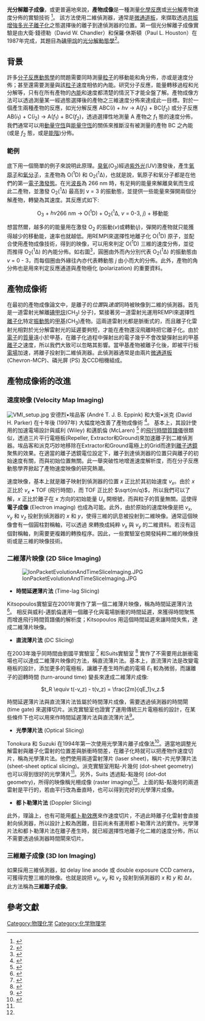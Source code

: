 '''光分解離子成像'''，或更普遍地來說，'''產物成像'''是一種測量[[化學反應|化學反應]]或[[光解|光分解]]產物速度分佈的實驗技術 <ref> 
{{Citation 
| first = Benjamin J (ed.) |last = Whitaker
| authorlink = :en:Benjamin J Whitaker 
| title =  Imaging in Molecular Dynamics
| publisher = Cambridge University Press
| year = 2003
| isbn = 0-521-810590
}}</ref>。
該方法使用二維偵測器，通常是[[微通道板|微通道板]]，來擷取透過[[共振增強多光子離子化|共振增強多光子離子化]]之態選擇後的離子到達偵測器的位置。第一個光分解離子成像實驗是由大衛·錢德勒（David W. Chandler）和保羅·休斯頓（Paul L. Houston）在1987年完成，其題目為[[碘甲烷|碘甲烷]]的[[光解|光分解]][[動態學|動態學]]<ref>
{{Citation 
| first1 = David W. |last1 = Chandler
| first2 = Paul L. | last2 = Houston
| journal = J. Chem. Phys.,
| title = Two-dimensional imaging of state-selected photodissociation products detected by multiphoton ionization
| volume = 87
| pages =  1445–7
| year = 1987
| doi = 10.1063/1.453276 
}}</ref>。

==背景== 
許多[[分子|分子]][[反應動態學|反應動態學]]的問題需要同時測量[[粒子|粒子]]的移動能和角分佈，亦或是速度分佈；甚至還需要測量與該[[粒子|粒子]]速度相依的內能。研究分子反應，能量轉移過程和光分解等，只有在所有產物的[[內能|內能]]和速度都清楚的情況下才能全盤了解。產物成像方法可以透過測量某一經過態選擇後的產物之三維速度分佈來達成此一目標。對於一個產生兩種產物的反應，如光分解反應 ABC(''i'') + ''hν'' → A(''f''<sub>1</sub>) + BC(''f''<sub>2</sub>) 或分子反應 AB(''i''<sub>1</sub>) + C(''i''<sub>2</sub>) → A(''f''<sub>1</sub>) + BC(''f''<sub>2</sub>)，透過選擇性地測量 A 產物之 ''f''<sub>1</sub> 態的速度分佈，我們通常可以用[[動量守恆定律|動量守恆]]與[[能量守恆|能量守恆]]的關係來推斷沒有被測量的產物 BC 之內能(或是 ''f''<sub>2</sub> 態，或是[[能階|能階]])分佈。 

===範例=== 

底下用一個簡單的例子來說明此原理。[[臭氧|臭氧]](O<sub>3</sub>)經過[[紫外光|紫外光]](UV)激發後，產生[[氧|氧原子]]和[[氧氣|氧分子]]，主產物為 O(<sup>1</sup>D) 和 O<sub>2</sub>(<sup>1</sup>Δ)，也就是說，氧原子和氧分子都是在他們的第一[[激發態|電子激發態]]。在光[[波長|波長]]為 266 nm 時，有足夠的能量來解離臭氧而生成此二產物，並激發 O<sub>2</sub>(<sup>1</sup>Δ) 最高到 v = 3 的振動態，並提供一些能量來彈開兩個分解產物，轉變為其速度。其反應式如下:

<center>
O<sub>3</sub> + ''hν<sub>''266 nm</sub> → O(<sup>1</sup>D) + O<sub>2</sub>(<sup>1</sup>Δ, ''v'' = 0-3, ''j'') + 移動能
</center>

想當然爾，越多的的能量用在激發 O<sub>2</sub> 的振動(''v'')或轉動(''j'')，彈開的產物就只能獲得越少的移動能，速率也就越低。用REMPI來選擇性地離子化 O(<sup>1</sup>D) 原子，並配合使用產物成像技術，得到的映像，可以用來判定 O(<sup>1</sup>D) 三維的速度分佈，並從而推得 O<sub>2</sub>(<sup>1</sup>Δ) 的內能分佈。如右圖<ref>
{{Citation 
| first1 = S. M. | last1 = Dylewski
| first2 = J. D. | last2 = Geiser
| first3 = P. L. | last3 = Houston
| journal = J. Chem. Phys.,
| title = The energy distribution, angular distribution, and alignment of the O(<sup>1</sup>D<sub>2</sub>) fragment from the photodissociation of ozone between 235 and 305 nm
| volume = 115
| pages =  7460–7473
| year = 2001
| doi = 10.1063/1.1405439 
}}
</ref>，圓圈由外而內分別代表 O<sub>2</sub>(<sup>1</sup>Δ) 的振動態由 ''v'' = 0 - 3，而每個圈由外緣往內亦代表轉動態 ''j'' 由小而大的分佈。此外，產物的角分佈也是用來判定反應通道與產物極化 (polarization) 的重要資料。

==產物成像術== 

在最初的產物成像論文中，是離子的''位置''與''速度''同時被映像到二維的偵測器。首先是一道雷射光解離[[碘甲烷|碘甲烷]](CH<sub>3</sub>I 分子)，緊接著另一道雷射光運用REMPI來選擇性[[電離|離子化]]特定[[振動態|振動態]]的[[甲基|甲基]](CH<sub>3</sub>)產物。這兩道雷射光都是脈衝式的，而且離子化雷射光相對於光分解雷射光的延遲要夠短，才能在產物還沒飛離時把它離子化。由於[[電子|電子]]的[[質量|質量]]遠小於甲基，在離子化過程中彈射出的電子幾乎不會改變彈射出的甲基[[離子|離子]]之速度，所以我們大致可以忽略其影響。當甲基產物被離子化後，即被平行板[[電場|電場]]加速，將離子投射到二維偵測器。此偵測器通常是由兩片[[微通道板|微通道板]] (Chevron-MCP)、磷光屏 (PS) 及CCD相機組成。

==產物成像術的改進== 
===速度映像 (Velocity Map Imaging)=== 
[[Image:VMI_setup.jpg|thumb]]
安德烈•埃品客 (André T. J. B. Eppink) 和大衛•派克 (David H. Parker) 在十年後 (1997年) 大幅度地改善了產物成像術 <ref>
{{Citation 
| first1 = A. T. J. B. |last1 = Eppink
| first2 = D. H.  | last2 = Parker
| journal = Rev. Sci. Instrum.,
| title = Velocity map imaging of ions and electrons using electrostatic lenses: Application in photoelectron and photofragment ion imaging of molecular oxygen
| volume = 68
| pages =  3477–3484
| year = 1997
| doi =10.1063/1.1148310  
}} </ref>。
基本上，其設計使用的加速電場設計與威利 (Wiley) 和邁凱倫 (McLaren) <ref>
{{Citation 
| first1 = W. C. |last1 = Wiley
| first2 = I. H.  | last2 = McLaren
| journal = Rev. Sci. Instrum.,
| title = Time-of-fligt mass spectrometry with improved resolution
| volume = 26
| pages =  1150-1157
| year = 1955
| doi = 10.1063/1.1715212
}} </ref>
的[[質譜|飛行時間質譜儀]]很類似，透過三片平行電極板(Repeller, Extractor和Ground)來加速離子到二維偵測器。埃品客和派克巧妙地移除在Extractor和Ground電極上的Grid而達到[[靜電透鏡|離子透鏡]]聚焦的效果。在適當的離子透鏡電位設定下，離子到達偵測器的位置只與離子的初始速度有關，而與初始位置無關。此一舉突破性地增進速度解析度，而在分子反應動態學界掀起了產物速度映像的研究熱潮。

速度映像，基本上就是離子映射到偵測器的位置 ''x'' 正比於其初始速度 ''v<sub>x</sub>''。由於 ''x'' 正比於 ''v<sub>x</sub>'' • TOF (飛行時間)，而 TOF 正比於 <math> \sqrt{m/q} </math>，所以我們可以了解，''x'' 正比於離子在 ''x'' 方向的初始能量 ''U<sub>x</sub>'' 開根號，而與粒子的質量無關。這使得'''電子成像''' (Electron imaging) 也成為可能。此外，由於原始的速度映像是把 ''v<sub>x</sub>'', ''v<sub>y</sub>''  和 ''v<sub>z</sub>'' 投射到偵測器的 ''x'' 和 ''y''，使得三維的訊息被投射到二維映像。通常這個映像會有一個圓柱對稱軸，可以透過 {{tsl|en|Abel transform|}} 來轉換成純粹 ''v<sub>x</sub>'' 與 ''v<sub>y</sub>'' 的二維資料。若沒有這個對稱軸，則需要更複雜的轉換程序。因此，一些實驗室也開發純粹二維的映像技術或是三維的映像技術。

===二維薄片映像 (2D Slice Imaging)===
[[Image:IonPacketEvolutionAndTimeSliceImaging.JPG|thumb]]
* '''時間延遲薄片法''' (Time-lag Slicing)
Kitsopoulos實驗室在2001年實作了第一個二維薄片映像，稱為時間延遲薄片法
<ref>
{{Citation 
| first1 = C. R. |last1 = Gebhardt
| first2 = T. P. |last2 = Rakitzis
| first3 = P. C. |last3 = Samartzis
| first4 = V.    |last4 = Ladopoulos
| first5 = T. N. |last5 = Kitsopoulos 
| journal = Rev. Sci. Instrum.,
| title = Slice imaging: A new approach to ion imaging and velocity mapping
| volume = 72
| pages =  3848-3853
| year = 2001
| doi = 10.1063/1.1403010
}} </ref>。
相反與威利-邁凱倫運用一個離子化與電場脈衝的時間延遲，來獲得時間聚焦而增進飛行時間質譜儀的解析度；Kitsopoulos 用這個時間延遲來讓時間失焦，達成二維薄片映像。
* '''直流薄片法''' (DC Slicing)
在2003年幾乎同時間由劉國平實驗室
<ref>
{{Citation 
| first1 = J. J. |last1 = Lin
| first2 = J. G. |last2 = Zhou
| first3 = W. C. |last3 = Shiu
| first4 = K. P. |last4 = Liu
| journal = Rev. Sci. Instrum.,
| title = Application of time-sliced ion velocity imaging to crossed molecular beam experiments
| volume = 74
| pages =  2495-2500
| year = 2003
| doi = 10.1063/1.1561604
}} </ref>
和Suits實驗室
<ref name="townsend2003">
{{Citation 
| first1 = D.    |last1 = Townsend
| first2 = M. P. |last2 = Minitti
| first3 = A. G. |last3 = Suits
| journal = Rev. Sci. Instrum.,
| title = Direct current slice imaging
| volume = 74
| pages =  2530-2539
| year = 2003
| doi = 10.1063/1.1544053
}} </ref>
實作了不需要用此脈衝電場也可以達成二維薄片映像的方法，稱直流薄片法。基本上，直流薄片法是改變電極板的設計，添加更多的電極板，讓離子產生時所處的電場 ''E''<sub>1</sub> 較為微弱，而讓離子的迴轉時間 (turn-around time) 變長來達成二維薄片成像:

<center><math>
t_R \equiv t(-v_z) - t(v_z) = \frac{2m}{qE_1}v_z.
</math></center>

時間延遲薄片法與直流薄片法皆屬於時間薄片成像，需要透過偵測器的時間閘 (time gate) 來選擇切片。派克實驗室也證實了運用傳統三片電極板的設計，在某些條件下也可以用來作時間延遲薄片法與直流薄片法<ref name="chestakov2004">
{{Citation 
| first1 = D. A. |last1 = Chestakov
| first2 = S.-M. |last2 = Wu
| first3 = G.    |last3 = Wu
| first4 = D. H. |last4 = Parker
| journal = J. Phys. Chem. A,
| title = Slicing using a conventional velocity map imaging setup: O<sub>2</sub>, I<sub>2</sub>, and I<sub>2</sub><sup>+</sup> photodissociation
| volume = 108
| pages =  8100-8105
| year = 2004
| doi = 10.1021/jp0491111
}} </ref>。
* '''光學薄片法''' (Optical Slicing)
Tonokura 和 Suzuki 在1994年第一次使用光學薄片離子成像法<ref>
{{Citation 
| first1 = K. |last1 = Tonokura
| first2 = T. |last2 = Suzuki
| journal = Chem. Phys. Lett.,
| title = Slicing photofragment spatial distribution by laser sheet ionization 
| volume = 224
| pages =  1-6
| year = 1994
| doi = 10.1016/0009-2614(94)00533-8 
}} </ref>。適當地調整光解雷射與離子化雷射的位置差與脈衝時間差，在離子化時就可以把產物作速度切片，稱為光學薄片法。他們使用兩道雷射薄片 (laser sheet)，稱片-片光學薄片法 (sheet-sheet optical slicing)。派克實驗室用點-片幾何 (dot-sheet geometry) 也可以得到很好的光學薄片<ref name="chestakov2004"/>。另外，Suits 透過點-點幾何 (dot-dot geometry)，所得的映像稱光柵成像 (raster imaging)<ref name="townsend2003"/>。上面的點-點幾何的兩道雷射是平行的，若由平行改為垂直時，也可以得到完好的光學薄片成像。
* '''都卜勒薄片法''' (Doppler Slicing)
此外，理論上，也有可能用[[都卜勒效應|都卜勒效應]]來作速度切片，不過此時離子化雷射會直接射向偵測器，所以設計上較為困難，目前尚未有運用都卜勒薄片法的實作。光學薄片法和都卜勒薄片法在離子產生時，就已經選擇性地離子化二維的速度分佈，所以不需要透過偵測器時間閘來切片。

===三維離子成像 (3D Ion Imaging)===
如果採用三維偵測器，如 delay line anode 或 double exposure CCD camera，可獲得完整三維的映像。也就是說把 ''v<sub>x</sub>'', ''v<sub>y</sub>''  和 ''v<sub>z</sub>'' 投射到偵測器的 ''x'' 和 ''y'' 和 Δ''t''，此方法稱為'''三維離子成像'''。

==參考文獻==
<references />

[[Category:物理化学|Category:物理化学]]
[[Category:化学物理学|Category:化学物理学]]